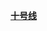 [[上海轨道交通10号线|'''<span style="color: #{{上海地铁标志色|10}};">十号线</span>''']]<noinclude>
{{documentation|Template:上海轨道交通一号线/doc}}</noinclude>